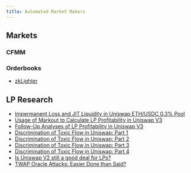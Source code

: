 ```yaml
---
title: Automated Market Makers
---
```


## Markets

### CFMM

### Orderbooks

- [zkLighter](https://assets.lighter.xyz/whitepaper.pdf)

## LP Research

- [Impermanent Loss and JIT Liquidity in Uniswap ETH/USDC 0.3% Pool](https://crocswap.medium.com/impermanent-loss-and-jit-liquidity-in-the-uniswap-eth-usdc-0-3-pool-8fc58c755d7)
- [Usage of Markout to Calculate LP Profitability in Uniswap V3](https://crocswap.medium.com/usage-of-markout-to-calculate-lp-profitability-in-uniswap-v3-e32773b1a88e)
- [Follow-Up Analyses of LP Profitability in Uniswap V3](https://crocswap.medium.com/follow-up-analyses-of-lp-profitability-in-uniswap-v3-2cfc8c5e014e)
- [Discrimination of Toxic Flow in Uniswap: Part 1](https://crocswap.medium.com/discrimination-of-toxic-flow-in-uniswap-v3-part-1-fb5b6e01398b)
- [Discrimination of Toxic Flow in Uniswap: Part 2](https://crocswap.medium.com/discrimination-of-toxic-flow-in-uniswap-v3-part-2-21d84aaa33f5)
- [Discrimination of Toxic Flow in Uniswap: Part 3](https://crocswap.medium.com/discrimination-of-toxic-flow-in-uniswap-v3-part-3-4afb386311c0)
- [Discrimination of Toxic Flow in Uniswap: Part 4](https://crocswap.medium.com/discrimination-of-toxic-flow-in-uniswap-v3-part-4-c09656ec016e)
- [Is Uniswap V2 still a good deal for LPs?](https://atise.medium.com/uniswap-v2-still-a-good-deal-for-liquidity-providers-a-retrospective-of-2023-11475e9d8610)
- [TWAP Oracle Attacks: Easier Done than Said?](https://eprint.iacr.org/2022/445.pdf)